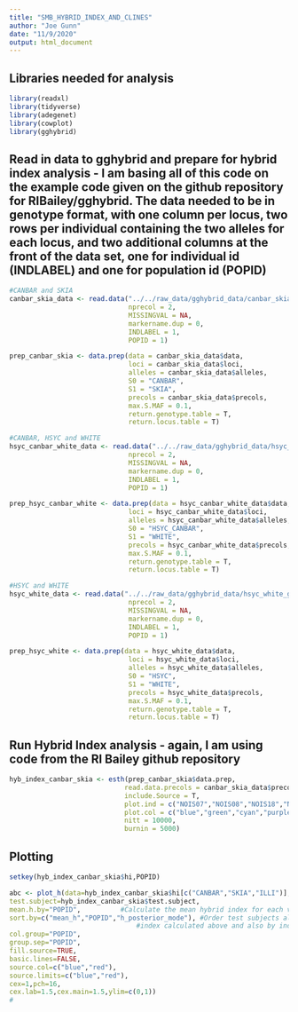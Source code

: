 ```yaml
---
title: "SMB_HYBRID_INDEX_AND_CLINES"
author: "Joe Gunn"
date: "11/9/2020"
output: html_document
---
```


## Libraries needed for analysis
```r
library(readxl)
library(tidyverse)
library(adegenet)
library(cowplot)
library(gghybrid)
```

## Read in data to gghybrid and prepare for hybrid index analysis - I am basing all of this code on the example code given on the github repository for RIBailey/gghybrid. The data needed to be in genotype format, with one column per locus, two rows per individual containing the two alleles for each locus, and two additional columns at the front of the data set, one for individual id (INDLABEL) and one for population id (POPID)
```r
#CANBAR and SKIA
canbar_skia_data <- read.data("../../raw_data/gghybrid_data/canbar_skia_genotypes.csv", 
                              nprecol = 2, 
                              MISSINGVAL = NA, 
                              markername.dup = 0, 
                              INDLABEL = 1, 
                              POPID = 1)

prep_canbar_skia <- data.prep(data = canbar_skia_data$data,
                              loci = canbar_skia_data$loci,
                              alleles = canbar_skia_data$alleles,
                              S0 = "CANBAR",
                              S1 = "SKIA",
                              precols = canbar_skia_data$precols,
                              max.S.MAF = 0.1,
                              return.genotype.table = T,
                              return.locus.table = T)

#CANBAR, HSYC and WHITE
hsyc_canbar_white_data <- read.data("../../raw_data/gghybrid_data/hsyc_canbar_white_genotypes.csv", 
                              nprecol = 2, 
                              MISSINGVAL = NA, 
                              markername.dup = 0, 
                              INDLABEL = 1, 
                              POPID = 1)

prep_hsyc_canbar_white <- data.prep(data = hsyc_canbar_white_data$data,
                              loci = hsyc_canbar_white_data$loci,
                              alleles = hsyc_canbar_white_data$alleles,
                              S0 = "HSYC_CANBAR",
                              S1 = "WHITE",
                              precols = hsyc_canbar_white_data$precols,
                              max.S.MAF = 0.1,
                              return.genotype.table = T,
                              return.locus.table = T)

#HSYC and WHITE
hsyc_white_data <- read.data("../../raw_data/gghybrid_data/hsyc_white_genotypes.csv", 
                              nprecol = 2, 
                              MISSINGVAL = NA, 
                              markername.dup = 0, 
                              INDLABEL = 1, 
                              POPID = 1)

prep_hsyc_white <- data.prep(data = hsyc_white_data$data,
                              loci = hsyc_white_data$loci,
                              alleles = hsyc_white_data$alleles,
                              S0 = "HSYC",
                              S1 = "WHITE",
                              precols = hsyc_white_data$precols,
                              max.S.MAF = 0.1,
                              return.genotype.table = T,
                              return.locus.table = T)
```

## Run Hybrid Index analysis - again, I am using code from the RI Bailey github repository
```r
hyb_index_canbar_skia <- esth(prep_canbar_skia$data.prep,
                             read.data.precols = canbar_skia_data$precols,
                             include.Source = T,
                             plot.ind = c("NOIS07","NOIS08","NOIS18","NOIS12","GLVR4","CANEY15"),
                             plot.col = c("blue","green","cyan","purple","magenta","red"),
                             nitt = 10000,
                             burnin = 5000)
```

## Plotting 
```r
setkey(hyb_index_canbar_skia$hi,POPID)

abc <- plot_h(data=hyb_index_canbar_skia$hi[c("CANBAR","SKIA","ILLI")],#Subset of POPIDs#
test.subject=hyb_index_canbar_skia$test.subject,
mean.h.by="POPID",			#Calculate the mean hybrid index for each value of the "POPID" column#
sort.by=c("mean_h","POPID","h_posterior_mode"),	#Order test subjects along the x axis by the mean hybrid 
								#index calculated above and also by individual hybrid index#
col.group="POPID",
group.sep="POPID",
fill.source=TRUE,
basic.lines=FALSE,
source.col=c("blue","red"),
source.limits=c("blue","red"),
cex=1,pch=16,
cex.lab=1.5,cex.main=1.5,ylim=c(0,1))
#
```